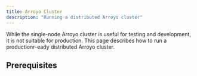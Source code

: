 ```yaml
---
title: Arroyo Cluster
description: "Running a distributed Arroyo cluster"
---
```


While the single-node Arroyo cluster is useful for testing and development, it is not suitable for production. This
page describes how to run a productionr-eady distributed Arroyo cluster.

## Prerequisites



